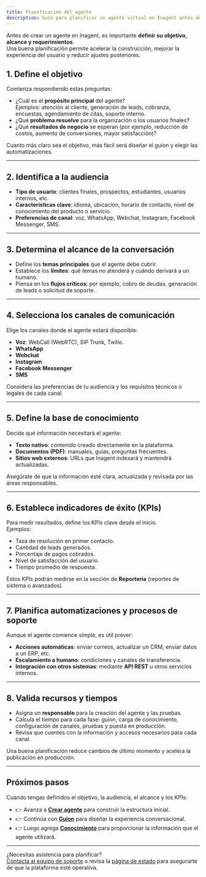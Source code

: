 ```yaml
---
title: Planificación del agente
description: Guía para planificar un agente virtual en Inagent antes de comenzar su creación.
---
```


Antes de crear un agente en Inagent, es importante **definir su objetivo, alcance y requerimientos**.  
Una buena planificación permite acelerar la construcción, mejorar la experiencia del usuario y reducir ajustes posteriores.


## 1. Define el objetivo

Comienza respondiendo estas preguntas:

- ¿Cuál es el **propósito principal** del agente?  
  Ejemplos: atención al cliente, generación de leads, cobranza, encuestas, agendamiento de citas, soporte interno.
- ¿Qué **problema resuelve** para la organización o los usuarios finales?
- ¿Qué **resultados de negocio** se esperan (por ejemplo, reducción de costos, aumento de conversiones, mayor satisfacción)?

<Callout type="tip">
Cuanto más claro sea el objetivo, más fácil será diseñar el guion y elegir las automatizaciones.
</Callout>

---

## 2. Identifica a la audiencia

- **Tipo de usuario**: clientes finales, prospectos, estudiantes, usuarios internos, etc.
- **Características clave**: idioma, ubicación, horario de contacto, nivel de conocimiento del producto o servicio.
- **Preferencias de canal**: voz, WhatsApp, Webchat, Instagram, Facebook Messenger, SMS.

---

## 3. Determina el alcance de la conversación

- Define los **temas principales** que el agente debe cubrir.
- Establece los **límites**: qué temas no atenderá y cuándo derivará a un humano.
- Piensa en los **flujos críticos**: por ejemplo, cobro de deudas, generación de leads o solicitud de soporte.

---

## 4. Selecciona los canales de comunicación

Elige los canales donde el agente estará disponible:

- **Voz**: WebCall (WebRTC), SIP Trunk, Twilio.
- **WhatsApp**
- **Webchat**
- **Instagram**
- **Facebook Messenger**
- **SMS**

Considera las preferencias de tu audiencia y los requisitos técnicos o legales de cada canal.

---

## 5. Define la base de conocimiento

Decide qué información necesitará el agente:

- **Texto nativo**: contenido creado directamente en la plataforma.
- **Documentos (PDF)**: manuales, guías, preguntas frecuentes.
- **Sitios web externos**: URLs que Inagent indexará y mantendrá actualizadas.

Asegúrate de que la información esté clara, actualizada y revisada por las áreas responsables.

---

## 6. Establece indicadores de éxito (KPIs)

Para medir resultados, define los KPIs clave desde el inicio.  
Ejemplos:

- Tasa de resolución en primer contacto.
- Cantidad de leads generados.
- Porcentaje de pagos cobrados.
- Nivel de satisfacción del usuario.
- Tiempo promedio de respuesta.

Estos KPIs podrán medirse en la sección de **Reportería** (reportes de sistema o avanzados).

---

## 7. Planifica automatizaciones y procesos de soporte

Aunque el agente comience simple, es útil prever:

- **Acciones automáticas**: enviar correos, actualizar un CRM, enviar datos a un ERP, etc.
- **Escalamiento a humano**: condiciones y canales de transferencia.
- **Integración con otros sistemas**: mediante **API REST** u otros servicios internos.

---

## 8. Valida recursos y tiempos

- Asigna un **responsable** para la creación del agente y las pruebas.
- Calcula el tiempo para cada fase: guion, carga de conocimiento, configuración de canales, pruebas y puesta en producción.
- Revisa que cuentes con la información y accesos necesarios para cada canal.

<Callout type="info">
Una buena planificación reduce cambios de último momento y acelera la publicación en producción.
</Callout>

---

## Próximos pasos

Cuando tengas definidos el objetivo, la audiencia, el alcance y los KPIs:

- 👉 Avanza a **[Crear agente](create-agent)** para construir la estructura inicial.  
- 👉 Continúa con **[Guion](behavior/script)** para diseñar la experiencia conversacional.  
- 👉 Luego agrega **[Conocimiento](knowledge/overview)** para proporcionar la información que el agente utilizará.

---

¿Necesitas asistencia para planificar?  
[Contacta al equipo de soporte](mailto:support@inagent.app) o revisa la [página de estado](https://status.inagent.app) para asegurarte de que la plataforma esté operativa.
